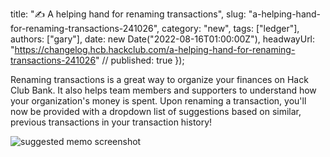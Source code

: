  title: "✍️ A helping hand for renaming transactions",
  slug: "a-helping-hand-for-renaming-transactions-241026",
  category: "new",
  tags: ["ledger"],
  authors: ["gary"],
  date: new Date("2022-08-16T01:00:00Z"),
  headwayUrl: "https://changelog.hcb.hackclub.com/a-helping-hand-for-renaming-transactions-241026" // published: true
});

Renaming transactions is a great way to organize your finances on Hack Club Bank. It also helps team members and supporters to understand how your organization's money is spent. Upon renaming a transaction, you'll now be provided with a dropdown list of suggestions based on similar, previous transactions in your transaction history!

![suggested memo screenshot](https://cloud.headwayapp.co/changelogs_images/images/big/000/093/375-33475905e817e9f8070687d1abf6e3a41de407dc.png)

